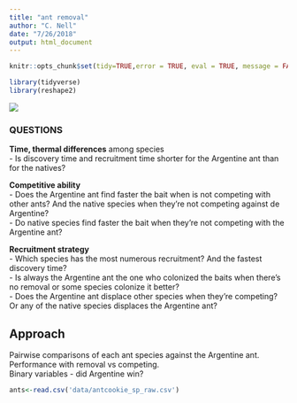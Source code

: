 ```yaml
---
title: "ant removal"
author: "C. Nell"
date: "7/26/2018"
output: html_document
---
```


```r
knitr::opts_chunk$set(tidy=TRUE,error = TRUE, eval = TRUE, message = FALSE, warning = FALSE, rows.print=5, cols.min.print=4)

library(tidyverse)
library(reshape2)

```  

![](https://3c1703fe8d.site.internapcdn.net/newman/gfx/news/hires/2018/1-forglobalinv.jpg)  

#################
### QUESTIONS  

**Time, thermal differences** among species  
- Is discovery time and recruitment time shorter for the Argentine ant than for the natives?  

**Competitive ability**  
- Does the Argentine ant find faster the bait when is not competing with other ants? And the native species when they’re not competing against de Argentine?   
- Do native species find faster the bait when they’re not competing with the Argentine ant?  
  
**Recruitment strategy**  
- Which species has the most numerous recruitment? And the fastest discovery time?  
- Is always the Argentine ant the one who colonized the baits when there’s no removal or some species colonize it better?  
- Does the Argentine ant displace other species when they’re competing? Or any of the native species displaces the Argentine ant?  

#################
## Approach    

Pairwise comparisons of each ant species against the Argentine ant. Performance with removal vs competing.    
Binary variables - did Argentine win?  

```r
ants<-read.csv('data/antcookie_sp_raw.csv')


```
